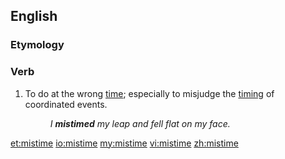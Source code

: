 ==English==

===Etymology===
{{prefix|mis|time}}

===Verb===
{{en-verb|mistimes|mistiming|mistimed}}

#To do at the wrong [[time]]; especially to misjudge the [[timing]] of coordinated events.
#:''I '''mistimed''' my leap and fell flat on my face.''

[[et:mistime]]
[[io:mistime]]
[[my:mistime]]
[[vi:mistime]]
[[zh:mistime]]